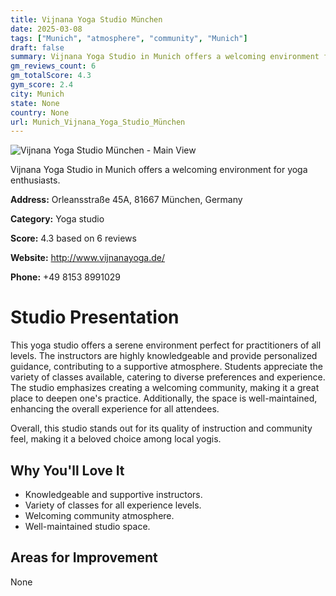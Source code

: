 ```yaml
---
title: Vijnana Yoga Studio München
date: 2025-03-08
tags: ["Munich", "atmosphere", "community", "Munich"]  
draft: false
summary: Vijnana Yoga Studio in Munich offers a welcoming environment for yoga enthusiasts.
gm_reviews_count: 6
gm_totalScore: 4.3
gym_score: 2.4
city: Munich
state: None
country: None
url: Munich_Vijnana_Yoga_Studio_München
---
```


<div className="aspect-[16/9] relative my-8">
  <img 
    src="https://streetviewpixels-pa.googleapis.com/v1/thumbnail?panoid=VmpMJd-46clasoP_bCrGoA&cb_client=search.gws-prod.gps&w=408&h=240&yaw=321.44437&pitch=0&thumbfov=100"
    alt="Vijnana Yoga Studio München - Main View"
    className="object-cover absolute inset-0 w-full h-full rounded-lg"
  />
</div>

Vijnana Yoga Studio in Munich offers a welcoming environment for yoga enthusiasts.

**Address:** Orleansstraße 45A, 81667 München, Germany

**Category:** Yoga studio

**Score:** 4.3 based on 6 reviews

**Website:** http://www.vijnanayoga.de/

**Phone:** +49 8153 8991029

# Studio Presentation

This yoga studio offers a serene environment perfect for practitioners of all levels. The instructors are highly knowledgeable and provide personalized guidance, contributing to a supportive atmosphere. Students appreciate the variety of classes available, catering to diverse preferences and experience. The studio emphasizes creating a welcoming community, making it a great place to deepen one's practice. Additionally, the space is well-maintained, enhancing the overall experience for all attendees.

Overall, this studio stands out for its quality of instruction and community feel, making it a beloved choice among local yogis.

## Why You'll Love It

- Knowledgeable and supportive instructors.
- Variety of classes for all experience levels.
- Welcoming community atmosphere.
- Well-maintained studio space.

## Areas for Improvement

None

<div className="grid grid-cols-1 xl:grid-cols-2 gap-4 my-8">

</div>